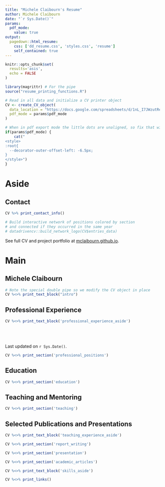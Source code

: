```yaml
---
title: "Michele Claibourn's Resume"
author: Michele Claibourn
date: "`r Sys.Date()`"
params:
  pdf_mode:
    value: true
output:
  pagedown::html_resume:
    css: ['dd_resume.css', 'styles.css', 'resume']
    self_contained: true
---
```


```r
knitr::opts_chunk$set(
  results='asis', 
  echo = FALSE
)

library(magrittr) # For the pipe
source("resume_printing_functions.R")

# Read in all data and initialize a CV printer object
CV <- create_CV_object(
  data_location = "https://docs.google.com/spreadsheets/d/1nL_I7JWzutRehfgZ0uRmQzn_xrKd8AeDFVLvaV_s3cg/edit?usp=sharing",  
  pdf_mode = params$pdf_mode
)

```


```r
# When in pdf export mode the little dots are unaligned, so fix that with some conditional CSS.
if(params$pdf_mode) {
    cat("
<style>
:root{
  --decorator-outer-offset-left: -6.5px;
}
</style>")
}
```


Aside
================================================================================

Contact {#contact}
--------------------------------------------------------------------------------

```r
CV %>% print_contact_info()
```

```r
# Build interactive network of positions colored by section
# and connected if they occurred in the same year
# datadrivencv::build_network_logo(CV$entries_data)
```

See full CV and project portfolio at [mclaibourn.github.io](https://mclaibourn.github.io/).

Main
================================================================================

Michele Claibourn {#title}
--------------------------------------------------------------------------------

```r
# Note the special double pipe so we modify the CV object in place
CV %<>% print_text_block("intro") 
```


Professional Experience {data-icon=suitcase}
--------------------------------------------------------------------------------

::: aside
```r
CV %<>% print_text_block('professional_experience_aside')
```
<br>
<br>
<br>
Last updated on `r Sys.Date()`.
:::

```r
CV %<>% print_section('professional_positions')
```


Education {data-icon=graduation-cap data-concise=true}
--------------------------------------------------------------------------------

```r
CV %<>% print_section('education')
```


Teaching and Mentoring {data-icon=chalkboard-teacher}
--------------------------------------------------------------------------------

```r
CV %<>% print_section('teaching')
```


Selected Publications and Presentations {data-icon=book}
--------------------------------------------------------------------------------

::: aside
```r
CV %<>% print_text_block('teaching_experience_aside')
```
:::

```r
CV %<>% print_section('report_writing')
```

```r
CV %<>% print_section('presentation')
```

```r
CV %<>% print_section('academic_articles')
```

::: aside
```r
CV %<>% print_text_block('skills_aside')
```
:::

```r
CV %<>% print_links()
```
